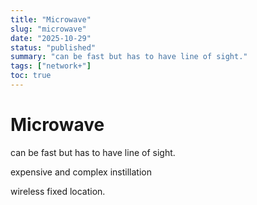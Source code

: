 ```yaml
---
title: "Microwave"
slug: "microwave"
date: "2025-10-29"
status: "published"
summary: "can be fast but has to have line of sight."
tags: ["network+"]
toc: true
---
```


# Microwave

can be fast but has to have line of sight. 

expensive and complex instillation 

wireless fixed location.